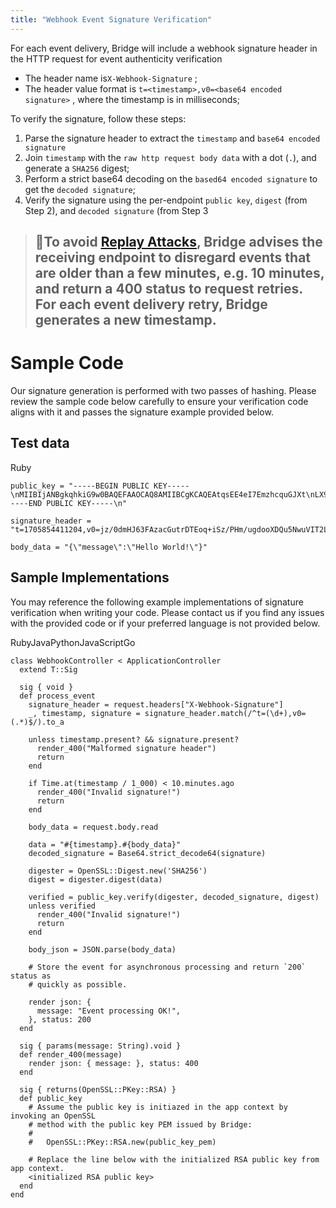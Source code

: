 ```yaml
---
title: "Webhook Event Signature Verification"
---
```


For each event delivery, Bridge will include a webhook signature header in the HTTP request for event authenticity verification

- The header name is`X-Webhook-Signature` ;
- The header value format is `t=<timestamp>,v0=<base64 encoded signature>` , where the timestamp is in milliseconds;

To verify the signature, follow these steps:

1. Parse the signature header to extract the `timestamp` and `base64 encoded signature`
2. Join `timestamp` with the `raw http request body data` with a dot (`.`), and generate a `SHA256` digest;
3. Perform a strict base64 decoding on the `based64 encoded signature` to get the `decoded signature`;
4. Verify the signature using the per-endpoint `public key`, `digest` (from Step 2), and `decoded signature` (from Step 3

> ## **🚧To avoid **[**<u>Replay Attacks</u>**](https://en.wikipedia.org/wiki/Replay_attack)**, Bridge advises the receiving endpoint to disregard events that are older than a few minutes, e.g. 10 minutes, and return a 400 status to request retries. For each event delivery retry, Bridge generates a new timestamp.**

# **Sample Code**

Our signature generation is performed with two passes of hashing. Please review the sample code below carefully to ensure your verification code aligns with it and passes the signature example provided below.

## **Test data**

Ruby

```
public_key = "-----BEGIN PUBLIC KEY-----\nMIIBIjANBgkqhkiG9w0BAQEFAAOCAQ8AMIIBCgKCAQEAtqsEE4eI7EmzhcquGJXt\nLX9PMK0UH6Kl1WIR21sv8HtueG8BuvvpP3MiN7ltzmIhS8KaynCjN4l+620PnXeu\nxWG+CSnEdkinL9hCqbEid5vv9zl0j9LWiJx3FkKHqADU7cgm46aa8dKUdIQYF2X+\nO7WmyLkC4wUM/mWhBPMsIQBznashRMZxx7XJjsVp27ACUE4eNIjEXbVYN6U8jSbU\nhG++CfL8xXu+GHDqKmFE6Po6HnuURvLFVnCtE3mXXBcVFlPy+octfx8nOMLT3X8O\n9UehIigJ34o2yMm/Fq3HUJzg2BsiAiGgtr0vmeoV9Q7upSNj9TuOumAzZFi4pYA+\nqwIDAQAB\n-----END PUBLIC KEY-----\n"

signature_header = "t=1705854411204,v0=jz/0dmHJ63FAzacGutrDTEoq+iSz/PHm/ugdooXDQu5NwuVIT2LmZGjsnCsBHgR9Py6OBP9zurzW4dHgygU4EDqmMPTUOvhvndYb4lWt+TY66LihaFI2whL6DAf/jb1QjYjNU0A6x9SLzC45dgE6X7zTDUM+2Z+scG/WEQf6SxQMt4E2sEipl5PqMK5lYUe3otdJV+X2c9D64bGwCEE7QSia+Vhozg8QNOQEk/rdz2IEONIg6oC43CeiN4E2kF9XLAGuy9uAHx9O9OJH5ZPLJZjyo4VcXYeWQgxaQ1gZ1Qu6hEEzgiPSff/1nou58dm4bIIazgCWli/mO0NyGcpfFw=="

body_data = "{\"message\":\"Hello World!\"}"
```

## **Sample Implementations**

You may reference the following example implementations of signature verification when writing your code. Please contact us if you find any issues with the provided code or if your preferred language is not provided below.

RubyJavaPythonJavaScriptGo

```
class WebhookController < ApplicationController
  extend T::Sig

  sig { void }
  def process_event
    signature_header = request.headers["X-Webhook-Signature"]
    _, timestamp, signature = signature_header.match(/^t=(\d+),v0=(.*)$/).to_a

    unless timestamp.present? && signature.present?
      render_400("Malformed signature header") 
      return
    end

    if Time.at(timestamp / 1_000) < 10.minutes.ago
      render_400("Invalid signature!") 
      return
    end

    body_data = request.body.read

    data = "#{timestamp}.#{body_data}"
    decoded_signature = Base64.strict_decode64(signature)

    digester = OpenSSL::Digest.new('SHA256')
    digest = digester.digest(data)

    verified = public_key.verify(digester, decoded_signature, digest)
    unless verified
      render_400("Invalid signature!")
      return
    end

    body_json = JSON.parse(body_data)

    # Store the event for asynchronous processing and return `200` status as
    # quickly as possible.

    render json: {
      message: "Event processing OK!",
    }, status: 200    
  end

  sig { params(message: String).void }
  def render_400(message)
    render json: { message: }, status: 400
  end

  sig { returns(OpenSSL::PKey::RSA) }
  def public_key
    # Assume the public key is initiazed in the app context by invoking an OpenSSL
    # method with the public key PEM issued by Bridge:
    #
    #   OpenSSL::PKey::RSA.new(public_key_pem)

    # Replace the line below with the initialized RSA public key from app context.
    <initialized RSA public key>
  end
end
```
